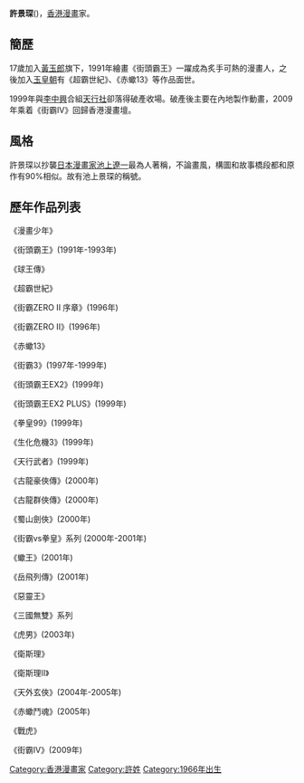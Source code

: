 '''許景琛'''({{bd|1966}})，[[香港漫畫|香港漫畫]]家。

== 簡歷 ==
17歲加入[[黃玉郎|黃玉郎]]旗下，1991年繪畫《街頭霸王》一躍成為炙手可熱的漫畫人，之後加入[[玉皇朝|玉皇朝]]有《超霸世紀》、《赤蠍13》等作品面世。

1999年與[[李中興|李中興]]合組[[天行社|天行社]]卻落得破產收場。破產後主要在內地製作動畫，2009年乘着《街霸IV》回歸香港漫畫壇。

==風格==
許景琛以抄襲[[日本漫畫家|日本漫畫家]][[池上遼一|池上遼一]]最為人著稱，不論畫風，構圖和故事橋段都和原作有90%相似。故有池上景琛的稱號。

==歷年作品列表==

《漫畫少年》

《街頭霸王》(1991年-1993年)

《球王傳》

《超霸世紀》

《街霸ZERO II 序章》(1996年)

《街霸ZERO II》(1996年)

《赤蠍13》

《街霸3》(1997年-1999年)

《街頭霸王EX2》(1999年)

《街頭霸王EX2 PLUS》(1999年)

《拳皇99》(1999年)

《生化危機3》(1999年)

《天行武者》(1999年)

《古龍豪俠傳》(2000年)

《古龍群俠傳》(2000年)

《蜀山劍俠》(2000年)

《街霸vs拳皇》系列 (2000年-2001年)

《蠍王》(2001年)

《岳飛列傳》(2001年)

《惡靈王》

《三國無雙》系列

《虎男》(2003年)

《衛斯理》

《衛斯理II》

《天外玄俠》(2004年-2005年)

《赤蠍鬥魂》(2005年)

《戰虎》

《街霸IV》(2009年)

{{HK-bio-stub}}

[[Category:香港漫畫家|Category:香港漫畫家]]
[[Category:許姓|Category:許姓]]
[[Category:1966年出生|Category:1966年出生]]
